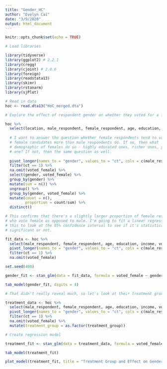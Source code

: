 ```yaml
---
title: "Gender_HC"
author: "Evelyn Cai"
date: "3/9/2020"
output: html_document
---
```


```r
knitr::opts_chunk$set(echo = TRUE)

# Load libraries

library(tidyverse)
library(ggplot2) # 2.2.1
library(cregg)
library(cjoint) # 2.0.6
library(foreign)
library(readstata13)
library(skimr)
library(rstanarm)
library(sjPlot)

# Read in data
hoc <- read.dta13("HoC_merged.dta")

```


```r

# Explore the effect of respondent gender on whether they voted for a female

hoc %>%
  select(location, male_respondent, female_respondent, age, education, income, voted_female, past_turnout_habits) %>%
  
  # I want to answer the question whether female respondents tend to vote for
  # female candidates more than male respondents do. If so, then what
  # demographic of females do so - highly educated ones, richer ones, younger
  # one? If not, then the same question as well.
  
  pivot_longer(names_to = "gender", values_to = "ct", cols = c(male_respondent, female_respondent)) %>%
  filter(ct == 1) %>%
  na.omit(voted_female) %>%
  select(gender, voted_female) %>%
  group_by(gender) %>%
  mutate(sum = n()) %>%
  ungroup() %>%
  group_by(gender, voted_female) %>%
  mutate(count = n(),
         proportion = count/sum) %>%
  distinct()

# This confirms that there's a slightly larger proportion of female respondents
# who vote female as opposed to male. I'm going to fit a linear regression to
# this to look at the 95% confidence interval to see if it's statistically
# significant or not.

fit_data <- hoc %>%
  select(male_respondent, female_respondent, age, education, income, voted_female, past_turnout_habits) %>%
  pivot_longer(names_to = "gender", values_to = "ct", cols = c(male_respondent, female_respondent)) %>%
  filter(ct == 1) %>%
  na.omit(voted_female)

set.seed(400)

gender_fit <- stan_glm(data = fit_data, formula = voted_female ~ gender + age + education + income + past_turnout_habits, refresh = 0)

tab_model(gender_fit, digits = 4)

# That didn't really reveal much, so let's look at their treatment groups.

treatment_data <- hoc %>%
  select(male_respondent, female_respondent, age, education, income, voted_female, past_turnout_habits, cast_preference_vote, treatment_group) %>%
  pivot_longer(names_to = "gender", values_to = "ct", cols = c(male_respondent, female_respondent)) %>%
  filter(ct == 1) %>%
  na.omit(voted_female) %>%
  mutate(treatment_group = as.factor(treatment_group))

# Create regression model

treatment_fit <- stan_glm(data = treatment_data, formula = voted_female ~ gender * treatment_group, refresh = 0)

tab_model(treatment_fit)

plot_model(treatment_fit, title = "Treatment Group and Effect on Gender Preference in Voting", colors = c("red", "blue"))

``` 


